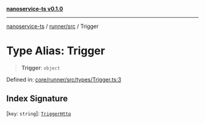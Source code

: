 [**nanoservice-ts v0.1.0**](/docs/ref/README)

***

[nanoservice-ts](/docs/ref/README) / [runner/src](/docs/ref/runner/src/README) / Trigger

# Type Alias: Trigger

> **Trigger**: `object`

Defined in: [core/runner/src/types/Trigger.ts:3](https://github.com/deskree-inc/nanoservice-ts/blob/3ff7c6796e400e5bcd826090854040c1559068d4/core/runner/src/types/Trigger.ts#L3)

## Index Signature

\[`key`: `string`\]: [`TriggerHttp`](/docs/ref/runner/src/type-aliases/TriggerHttp)

